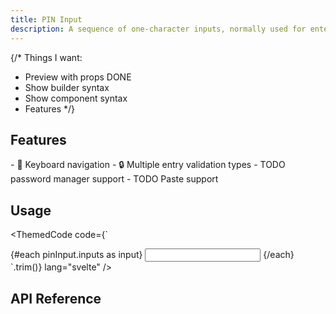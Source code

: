 ```yaml
---
title: PIN Input
description: A sequence of one-character inputs, normally used for entering PINs or OTPs.
---
```


{/*
Things I want:
- Preview with props DONE
- Show builder syntax
- Show component syntax
- Features
*/}

<Preview client:load />

## Features

<Features>
- 🎹 Keyboard navigation
- 🔒 Multiple entry validation types
- TODO password manager support
- TODO Paste support
</Features>

## Usage

<ThemedCode code={`
<script lang="ts">
	const pinInput = new PinInput();
</script>

<div {...pinInput.root}>
	{#each pinInput.inputs as input}
		<input {...input} />
	{/each}
</div>
`.trim()}
lang="svelte" />


## API Reference

<ApiTable entry="PinInput" />
